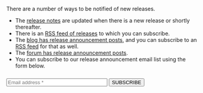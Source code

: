 There are a number of ways to be notified of new releases.

* The [release notes](/docs/v1/tech/release-notes) are updated when there is a new release or shortly thereafter.
* There is an [RSS feed of releases](/docs/v1/tech/releases.xml) to which you can subscribe.
* The [blog has release announcement posts](/blog), and you can subscribe to an [RSS feed](/blog/feed.xml) for that as well.
* The [forum has release announcement posts](/community/forum/category/5/release).
* You can subscribe to our release announcement email list using the form below.

<div style="margin-top: 25px;">
  <form action="https://fusionauth.us1.list-manage.com/subscribe/post" method="POST" target="_blank">
    <input type="hidden" name="u" value="e49fa3727e80f8a81984ec45e" />
    <input type="hidden" name="id" value="e94ebde866" />
    <input type="text" name="EMAIL" size="30" placeholder="Email address *" required class="p-4 border-2 border-blue-900 h-10" />
    <input type="submit" name="GO" value="SUBSCRIBE" class="bg-orange-500 text-white p-4 block mt-3 h-10 align-middle" />
    <div style="position: absolute; left: -5000px;" aria-hidden="true">
      <input type="text" name="b_e49fa3727e80f8a81984ec45e_e94ebde866" tabindex="-1" value="" />
    </div>
    <p>&nbsp;</p>
  </form>
</div>
